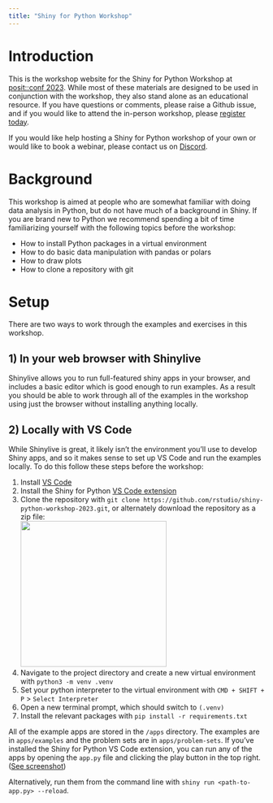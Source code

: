 ```yaml
---
title: "Shiny for Python Workshop"
---
```


# Introduction

This is the workshop website for the Shiny for Python Workshop at [posit::conf 2023](https://posit.co/conference/).
While most of these materials are designed to be used in conjunction with the workshop, they also stand alone as an educational resource.
If you have questions or comments, please raise a Github issue, and if you would like to attend the in-person workshop, please [register today](https://reg.conf.posit.co/flow/posit/positconf23/attendee-portal/page/sessioncatalog?search=&search.sessiontype=1675316728702001wr6r).

If you would like help hosting a Shiny for Python workshop of your own or would like to book a webinar, please contact us on [Discord](https://discord.gg/AQVJzG2bnN).


# Background

This workshop is aimed at people who are somewhat familiar with doing data analysis in Python, but do not have much of a background in Shiny. If you are brand new to Python we recommend spending a bit of time familiarizing yourself with the following topics before the workshop: 

- How to install Python packages in a virtual environment 
- How to do basic data manipulation with pandas or polars 
- How to draw plots 
- How to clone a repository with git

# Setup

There are two ways to work through the examples and exercises in this workshop.

## 1) In your web browser with Shinylive

Shinylive allows you to run full-featured shiny apps in your browser, and includes a basic editor which is good enough to run examples. 
As a result you should be able to work through all of the examples in the workshop using just the browser without installing anything locally.

## 2) Locally with VS Code

While Shinylive is great, it likely isn't the environment you'll use to develop Shiny apps, and so it makes sense to set up VS Code and run the examples locally. To do this follow these steps before the workshop:

1)  Install [VS Code](https://code.visualstudio.com/)
2)  Install the Shiny for Python [VS Code extension](https://marketplace.visualstudio.com/items?itemName=posit.shiny-python)
3)  Clone the repository with `git clone https://github.com/rstudio/shiny-python-workshop-2023.git`, or alternately download the repository as a zip file: \
    ![](images/git-download-button.png){width="287"}
4)  Navigate to the project directory and create a new virtual environment with `python3 -m venv .venv`
5)  Set your python interpreter to the virtual environment with `CMD + SHIFT + P` \> `Select Interpreter`
6)  Open a new terminal prompt, which should switch to `(.venv)`
7)  Install the relevant packages with `pip install -r requirements.txt`

All of the example apps are stored in the `/apps` directory. 
The examples are in `apps/examples` and the problem sets are in `apps/problem-sets`. 
If you've installed the Shiny for Python VS Code extension, you can run any of the apps by opening the `app.py` file and clicking the play button in the top right. ([See screenshot](https://camo.githubusercontent.com/5d947e6dff7d74fd1cf221e79583105c42e4986ae673ce79733ce5edbfdcdda5/68747470733a2f2f7368696e792e7273747564696f2e636f6d2f70792f646f63732f6173736574732f7673636f64652e706e67))

Alternatively, run them from the command line with `shiny run <path-to-app.py> --reload`.
